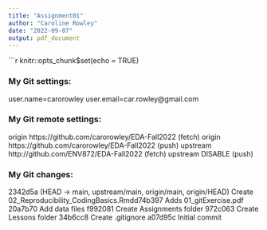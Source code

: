 ```yaml
---
title: "Assignment01"
author: "Caroline Rowley"
date: "2022-09-07"
output: pdf_document
---
```


```r
knitr::opts_chunk$set(echo = TRUE)

### My Git settings:
user.name=carorowley
user.email=car.rowley@gmail.com

### My Git remote settings:
origin  https://github.com/carorowley/EDA-Fall2022 (fetch)
origin  https://github.com/carorowley/EDA-Fall2022 (push)
upstream        http://github.com/ENV872/EDA-Fall2022 (fetch)
upstream        DISABLE (push)

### My Git changes:
2342d5a (HEAD -> main, upstream/main, origin/main, origin/HEAD) Create 02_Reproducibility_CodingBasics.Rmdd74b397 Adds 01_gitExercise.pdf
20a7b70 Add data files
f992081 Create Assignments folder
972c063 Create Lessons folder
34b6cc8 Create .gitignore
a07d95c Initial commit